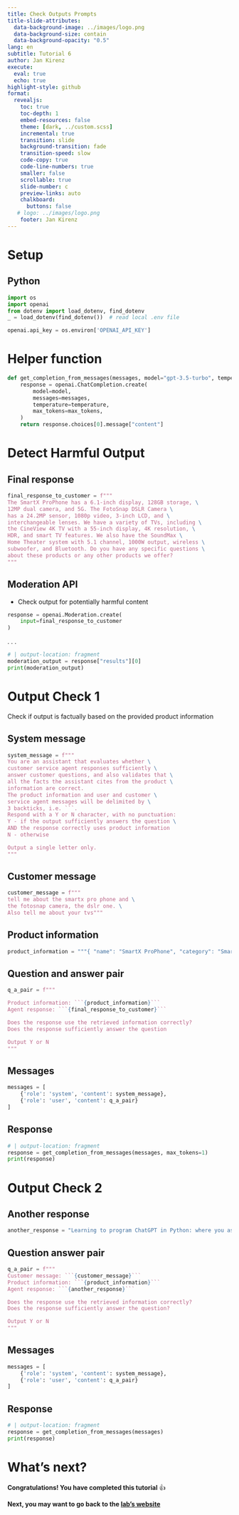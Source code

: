 ```yaml
---
title: Check Outputs Prompts
title-slide-attributes:
  data-background-image: ../images/logo.png
  data-background-size: contain
  data-background-opacity: "0.5"
lang: en
subtitle: Tutorial 6
author: Jan Kirenz
execute:
  eval: true
  echo: true
highlight-style: github
format:
  revealjs: 
    toc: true
    toc-depth: 1
    embed-resources: false
    theme: [dark, ../custom.scss]  
    incremental: true
    transition: slide
    background-transition: fade
    transition-speed: slow
    code-copy: true
    code-line-numbers: true
    smaller: false
    scrollable: true
    slide-number: c
    preview-links: auto
    chalkboard: 
      buttons: false
   # logo: ../images/logo.png
    footer: Jan Kirenz
---
```



# Setup

## Python

```python

import os
import openai
from dotenv import load_dotenv, find_dotenv
_ = load_dotenv(find_dotenv())  # read local .env file

openai.api_key = os.environ['OPENAI_API_KEY']
```

# Helper function

```python


def get_completion_from_messages(messages, model="gpt-3.5-turbo", temperature=0, max_tokens=500):
    response = openai.ChatCompletion.create(
        model=model,
        messages=messages,
        temperature=temperature,
        max_tokens=max_tokens,
    )
    return response.choices[0].message["content"]


```

# Detect Harmful Output

## Final response

```python

final_response_to_customer = f"""
The SmartX ProPhone has a 6.1-inch display, 128GB storage, \
12MP dual camera, and 5G. The FotoSnap DSLR Camera \
has a 24.2MP sensor, 1080p video, 3-inch LCD, and \
interchangeable lenses. We have a variety of TVs, including \
the CineView 4K TV with a 55-inch display, 4K resolution, \
HDR, and smart TV features. We also have the SoundMax \
Home Theater system with 5.1 channel, 1000W output, wireless \
subwoofer, and Bluetooth. Do you have any specific questions \
about these products or any other products we offer?
"""

```

## Moderation API

- Check output for potentially harmful content

```python

response = openai.Moderation.create(
    input=final_response_to_customer
)
```

. . .

```python
# | output-location: fragment
moderation_output = response["results"][0]
print(moderation_output)
```


# Output Check 1

Check if output is factually based on the provided product information

## System message {.smaller}


```python
system_message = f"""
You are an assistant that evaluates whether \
customer service agent responses sufficiently \
answer customer questions, and also validates that \
all the facts the assistant cites from the product \
information are correct.
The product information and user and customer \
service agent messages will be delimited by \
3 backticks, i.e. ```.
Respond with a Y or N character, with no punctuation:
Y - if the output sufficiently answers the question \
AND the response correctly uses product information
N - otherwise

Output a single letter only.
"""


```


## Customer message 

```python

customer_message = f"""
tell me about the smartx pro phone and \
the fotosnap camera, the dslr one. \
Also tell me about your tvs"""


```



## Product information 

```python

product_information = """{ "name": "SmartX ProPhone", "category": "Smartphones and Accessories", "brand": "SmartX", "model_number": "SX-PP10", "warranty": "1 year", "rating": 4.6, "features": [ "6.1-inch display", "128GB storage", "12MP dual camera", "5G" ], "description": "A powerful smartphone with advanced camera features.", "price": 899.99 } { "name": "FotoSnap DSLR Camera", "category": "Cameras and Camcorders", "brand": "FotoSnap", "model_number": "FS-DSLR200", "warranty": "1 year", "rating": 4.7, "features": [ "24.2MP sensor", "1080p video", "3-inch LCD", "Interchangeable lenses" ], "description": "Capture stunning photos and videos with this versatile DSLR camera.", "price": 599.99 } { "name": "CineView 4K TV", "category": "Televisions and Home Theater Systems", "brand": "CineView", "model_number": "CV-4K55", "warranty": "2 years", "rating": 4.8, "features": [ "55-inch display", "4K resolution", "HDR", "Smart TV" ], "description": "A stunning 4K TV with vibrant colors and smart features.", "price": 599.99 } { "name": "SoundMax Home Theater", "category": "Televisions and Home Theater Systems", "brand": "SoundMax", "model_number": "SM-HT100", "warranty": "1 year", "rating": 4.4, "features": [ "5.1 channel", "1000W output", "Wireless subwoofer", "Bluetooth" ], "description": "A powerful home theater system for an immersive audio experience.", "price": 399.99 } { "name": "CineView 8K TV", "category": "Televisions and Home Theater Systems", "brand": "CineView", "model_number": "CV-8K65", "warranty": "2 years", "rating": 4.9, "features": [ "65-inch display", "8K resolution", "HDR", "Smart TV" ], "description": "Experience the future of television with this stunning 8K TV.", "price": 2999.99 } { "name": "SoundMax Soundbar", "category": "Televisions and Home Theater Systems", "brand": "SoundMax", "model_number": "SM-SB50", "warranty": "1 year", "rating": 4.3, "features": [ "2.1 channel", "300W output", "Wireless subwoofer", "Bluetooth" ], "description": "Upgrade your TV's audio with this sleek and powerful soundbar.", "price": 199.99 } { "name": "CineView OLED TV", "category": "Televisions and Home Theater Systems", "brand": "CineView", "model_number": "CV-OLED55", "warranty": "2 years", "rating": 4.7, "features": [ "55-inch display", "4K resolution", "HDR", "Smart TV" ], "description": "Experience true blacks and vibrant colors with this OLED TV.", "price": 1499.99 }"""


```



## Question and answer pair

```python

q_a_pair = f"""

Product information: ```{product_information}```
Agent response: ```{final_response_to_customer}```

Does the response use the retrieved information correctly?
Does the response sufficiently answer the question

Output Y or N
"""
```


## Messages

```python

messages = [
    {'role': 'system', 'content': system_message},
    {'role': 'user', 'content': q_a_pair}
]

```


## Response

```python
# | output-location: fragment
response = get_completion_from_messages(messages, max_tokens=1)
print(response)
```


# Output Check 2


## Another response


```python
another_response = "Learning to program ChatGPT in Python: where you ask a machine how to teach it to talk, and hope it does not get smarter than you! 💬🐍"
```

## Question answer pair

```python

q_a_pair = f"""
Customer message: ```{customer_message}```
Product information: ```{product_information}```
Agent response: ```{another_response}```

Does the response use the retrieved information correctly?
Does the response sufficiently answer the question?

Output Y or N
"""
```

## Messages

```python
messages = [
    {'role': 'system', 'content': system_message},
    {'role': 'user', 'content': q_a_pair}
]

```

## Response

```python
# | output-location: fragment
response = get_completion_from_messages(messages)
print(response)
```


# What's next? {background-image="../images/logo.png" background-opacity="0.5"}

**Congratulations! You have completed this tutorial** 👍


**Next, you may want to go back to the [lab's website](https://kirenz.github.io/lab-chat-system/)**


